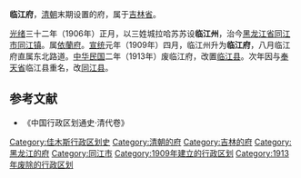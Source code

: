'''临江府'''，[[清朝|清朝]]末期设置的府，属于[[吉林省_(清)|吉林省]]。

[[光绪|光绪]]三十二年（1906年）正月，以三姓城拉哈苏苏设'''临江州'''，治今[[黑龙江省|黑龙江省]][[同江市|同江市]][[同江镇|同江镇]]。属[[依蘭府|依蘭府]]。[[宣统|宣统]]元年（1909年）四月，临江州升为'''临江府'''，八月临江府直属东北路道。[[民国纪元|中华民国]]二年（1913年）废临江府，改置[[临江县|临江县]]。次年因与[[奉天省|奉天省]]临江县重名，改[[同江县|同江县]]。
==参考文献==
* 《中国行政区划通史·清代卷》

{{吉林省历史二级政区}}
{{清朝吉林省行政區劃|nocat}}
[[Category:佳木斯行政区划史|Category:佳木斯行政区划史]]
[[Category:清朝的府|Category:清朝的府]]
[[Category:吉林的府|Category:吉林的府]]
[[Category:黑龙江的府|Category:黑龙江的府]]
[[Category:同江市|Category:同江市]]
[[Category:1909年建立的行政区划|Category:1909年建立的行政区划]]
[[Category:1913年废除的行政区划|Category:1913年废除的行政区划]]